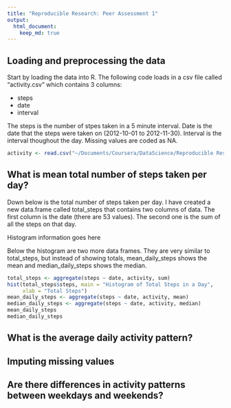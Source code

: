 ```yaml
---
title: "Reproducible Research: Peer Assessment 1"
output: 
  html_document:
    keep_md: true
---
```



## Loading and preprocessing the data
Start by loading the data into R.  The following code loads in a csv file called "activity.csv" which contains 3 columns:

- steps
- date
- interval

The steps is the number of stpes taken in a 5 minute interval.  Date is the date that the steps were taken on (2012-10-01 to 2012-11-30).  Interval is the interval thoughout the day.  Missing values are coded as NA.

```r
activity <- read.csv("~/Documents/Coursera/DataScience/Reproducible Research/RepData_PeerAssessment1/activity.csv")
```


## What is mean total number of steps taken per day?

Down below is the total number of steps taken per day.  I have created a new data.frame called total_steps that contains two columns of data.  The first column is the date (there are 53 values).  The second one is the sum of all the steps on that day.

Histogram information goes here

Below the histogram are two more data frames.  They are very similar to total_steps, but instead of showing totals, mean_daily_steps shows the mean and median_daily_steps shows the median.

```r
total_steps <- aggregate(steps ~ date, activity, sum)
hist(total_steps$steps, main = "Histogram of Total Steps in a Day", 
     xlab = "Total Steps")
mean_daily_steps <- aggregate(steps ~ date, activity, mean)
median_daily_steps <- aggregate(steps ~ date, activity, median)
mean_daily_steps
median_daily_steps
```




## What is the average daily activity pattern?



## Imputing missing values



## Are there differences in activity patterns between weekdays and weekends?
